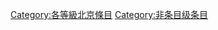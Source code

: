 {{Articles by Quality|topic=北京|project=北京|format=toc}}
{{Wikipedia category}}
{{emptycat}}
{{catmore1|[[Wikipedia:北京专题|Wikipedia:北京专题]]}}
{{CategoryTOC}}
[[Category:各等級北京條目|Category:各等級北京條目]]
[[Category:非条目级条目|Category:非条目级条目]]